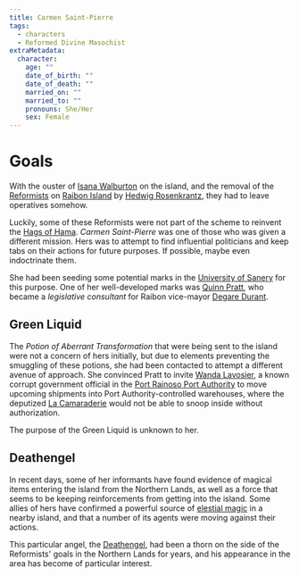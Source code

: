 ```yaml
---
title: Carmen Saint-Pierre
tags:
  - characters
  - Reformed Divine Masochist
extraMetadata:
  character:
    age: ""
    date_of_birth: ""
    date_of_death: ""
    married_on: ""
    married_to: ""
    pronouns: She/Her
    sex: Female
---
```


# Goals

With the ouster of [Isana Walburton](/characters/isana-walburton/) on the island, and
the removal of the
[Reformists](/organizations/reformed-church-of-the-divine-masochist/) on
[Raibon Island](/locations/raibon-island/) by
[Hedwig Rosenkrantz](/characters/hedwig-rosenkrantz/), they had to leave operatives
somehow.

Luckily, some of these Reformists were not part of the scheme to reinvent the
[Hags of Hama](/organizations/hags-of-hama/). *Carmen Saint-Pierre* was one
of those who was given a different mission. Hers was to attempt to find
influential politicians and keep tabs on their actions for future purposes. If
possible, maybe even indoctrinate them.

She had been seeding some potential marks in the
[University of Sanery](/organizations/university-of-sanery/) for this
purpose. One of her well-developed marks was [Quinn Pratt](/characters/quinn-pratt/),
who became a *legislative consultant* for Raibon vice-mayor
[Degare Durant](/characters/degare-durant/).

## Green Liquid

The *Potion of Aberrant Transformation* that were being sent to the island were
not a concern of hers initially, but due to elements preventing the smuggling of
these potions, she had been contacted to attempt a different avenue of approach.
She convinced Pratt to invite [Wanda Lavosier](/characters/wanda-lavosier/), a known
corrupt government official in the
[Port Rainoso Port Authority](/organizations/port-rainoso-port-authority/)
to move upcoming shipments into Port Authority-controlled warehouses, where the
deputized [La Camaraderie](/organizations/la-camaraderie/) would not be
able to snoop inside without authorization.

The purpose of the Green Liquid is unknown to her.

## Deathengel

In recent days, some of her informants have found evidence of magical items
entering the island from the Northern Lands, as well as a force that seems to be
keeping reinforcements from getting into the island. Some allies of hers have
confirmed a powerful source of [elestial magic](/species/celestial/) in a
nearby island, and that a number of its agents were moving against their
actions.

This particular angel, the [Deathengel](/characters/deathengel/), had been a thorn on
the side of the Reformists' goals in the Northern Lands for years, and his
appearance in the area has become of particular interest.
